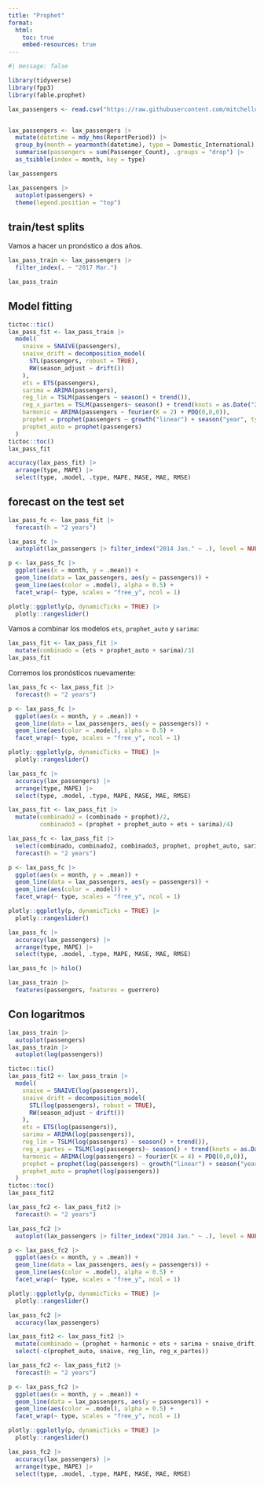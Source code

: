 ```yaml
---
title: "Prophet"
format: 
  html: 
    toc: true
    embed-resources: true
---
```


```r
#| message: false

library(tidyverse)
library(fpp3)
library(fable.prophet)
```

```r
lax_passengers <- read.csv("https://raw.githubusercontent.com/mitchelloharawild/fable.prophet/master/data-raw/lax_passengers.csv")


lax_passengers <- lax_passengers |>
  mutate(datetime = mdy_hms(ReportPeriod)) |>
  group_by(month = yearmonth(datetime), type = Domestic_International) |>
  summarise(passengers = sum(Passenger_Count), .groups = "drop") |> 
  as_tsibble(index = month, key = type)
```

```r
lax_passengers
```

```r
lax_passengers |> 
  autoplot(passengers) +
  theme(legend.position = "top")
```

## train/test splits

Vamos a hacer un pronóstico a dos años.

```r
lax_pass_train <- lax_passengers |> 
  filter_index(. ~ "2017 Mar.")

lax_pass_train
```

## Model fitting

```r
tictoc::tic()
lax_pass_fit <- lax_pass_train |> 
  model(
    snaive = SNAIVE(passengers),
    snaive_drift = decomposition_model(
      STL(passengers, robust = TRUE),
      RW(season_adjust ~ drift())
    ),
    ets = ETS(passengers),
    sarima = ARIMA(passengers),
    reg_lin = TSLM(passengers ~ season() + trend()),
    reg_x_partes = TSLM(passengers~ season() + trend(knots = as.Date("2010-01-01"))),
    harmonic = ARIMA(passengers ~ fourier(K = 2) + PDQ(0,0,0)),
    prophet = prophet(passengers ~ growth("linear") + season("year", type = "multiplicative")),
    prophet_auto = prophet(passengers)
  )
tictoc::toc()
lax_pass_fit
```

```r
accuracy(lax_pass_fit) |> 
  arrange(type, MAPE) |> 
  select(type, .model, .type, MAPE, MASE, MAE, RMSE)
```

## forecast on the test set

```r
lax_pass_fc <- lax_pass_fit |> 
  forecast(h = "2 years")

lax_pass_fc |> 
  autoplot(lax_passengers |> filter_index("2014 Jan." ~ .), level = NULL)

p <- lax_pass_fc |> 
  ggplot(aes(x = month, y = .mean)) +
  geom_line(data = lax_passengers, aes(y = passengers)) +
  geom_line(aes(color = .model), alpha = 0.5) +
  facet_wrap(~ type, scales = "free_y", ncol = 1)

plotly::ggplotly(p, dynamicTicks = TRUE) |> 
  plotly::rangeslider()
```

Vamos a combinar los modelos `ets`, `prophet_auto` y `sarima`:

```r
lax_pass_fit <- lax_pass_fit |> 
  mutate(combinado = (ets + prophet_auto + sarima)/3)
lax_pass_fit
```

Corremos los pronósticos nuevamente:

```r
lax_pass_fc <- lax_pass_fit |> 
  forecast(h = "2 years")

p <- lax_pass_fc |> 
  ggplot(aes(x = month, y = .mean)) +
  geom_line(data = lax_passengers, aes(y = passengers)) +
  geom_line(aes(color = .model), alpha = 0.5) +
  facet_wrap(~ type, scales = "free_y", ncol = 1)

plotly::ggplotly(p, dynamicTicks = TRUE) |> 
  plotly::rangeslider()
```

```r
lax_pass_fc |> 
  accuracy(lax_passengers) |> 
  arrange(type, MAPE) |> 
  select(type, .model, .type, MAPE, MASE, MAE, RMSE)
```

```r
lax_pass_fit <- lax_pass_fit |> 
  mutate(combinado2 = (combinado + prophet)/2,
         combinado3 = (prophet + prophet_auto + ets + sarima)/4)

lax_pass_fc <- lax_pass_fit |> 
  select(combinado, combinado2, combinado3, prophet, prophet_auto, sarima, ets) |> 
  forecast(h = "2 years")

p <- lax_pass_fc |> 
  ggplot(aes(x = month, y = .mean)) +
  geom_line(data = lax_passengers, aes(y = passengers)) +
  geom_line(aes(color = .model)) +
  facet_wrap(~ type, scales = "free_y", ncol = 1)

plotly::ggplotly(p, dynamicTicks = TRUE) |> 
  plotly::rangeslider()

lax_pass_fc |> 
  accuracy(lax_passengers) |> 
  arrange(type, MAPE) |> 
  select(type, .model, .type, MAPE, MASE, MAE, RMSE)
```

```r
lax_pass_fc |> hilo()
```

```r
lax_pass_train |> 
  features(passengers, features = guerrero)
```

## Con logaritmos

```r
lax_pass_train |> 
  autoplot(passengers)
lax_pass_train |> 
  autoplot(log(passengers))
```

```r
tictoc::tic()
lax_pass_fit2 <- lax_pass_train |> 
  model(
    snaive = SNAIVE(log(passengers)),
    snaive_drift = decomposition_model(
      STL(log(passengers), robust = TRUE),
      RW(season_adjust ~ drift())
    ),
    ets = ETS(log(passengers)),
    sarima = ARIMA(log(passengers)),
    reg_lin = TSLM(log(passengers) ~ season() + trend()),
    reg_x_partes = TSLM(log(passengers)~ season() + trend(knots = as.Date("2010-01-01"))),
    harmonic = ARIMA(log(passengers) ~ fourier(K = 4) + PDQ(0,0,0)),
    prophet = prophet(log(passengers) ~ growth("linear") + season("year", type = "multiplicative")),
    prophet_auto = prophet(log(passengers))
  )
tictoc::toc()
lax_pass_fit2
```
```r
lax_pass_fc2 <- lax_pass_fit2 |> 
  forecast(h = "2 years")

lax_pass_fc2 |> 
  autoplot(lax_passengers |> filter_index("2014 Jan." ~ .), level = NULL)

p <- lax_pass_fc2 |> 
  ggplot(aes(x = month, y = .mean)) +
  geom_line(data = lax_passengers, aes(y = passengers)) +
  geom_line(aes(color = .model), alpha = 0.5) +
  facet_wrap(~ type, scales = "free_y", ncol = 1)

plotly::ggplotly(p, dynamicTicks = TRUE) |> 
  plotly::rangeslider()

lax_pass_fc2 |> 
  accuracy(lax_passengers)
```

```r
lax_pass_fit2 <- lax_pass_fit2 |> 
  mutate(combinado = (prophet + harmonic + ets + sarima + snaive_drift)/5) |> 
  select(-c(prophet_auto, snaive, reg_lin, reg_x_partes))

lax_pass_fc2 <- lax_pass_fit2 |> 
  forecast(h = "2 years")

p <- lax_pass_fc2 |> 
  ggplot(aes(x = month, y = .mean)) +
  geom_line(data = lax_passengers, aes(y = passengers)) +
  geom_line(aes(color = .model), alpha = 0.5) +
  facet_wrap(~ type, scales = "free_y", ncol = 1)

plotly::ggplotly(p, dynamicTicks = TRUE) |> 
  plotly::rangeslider()

lax_pass_fc2 |> 
  accuracy(lax_passengers) |> 
  arrange(type, MAPE) |> 
  select(type, .model, .type, MAPE, MASE, MAE, RMSE)
```





